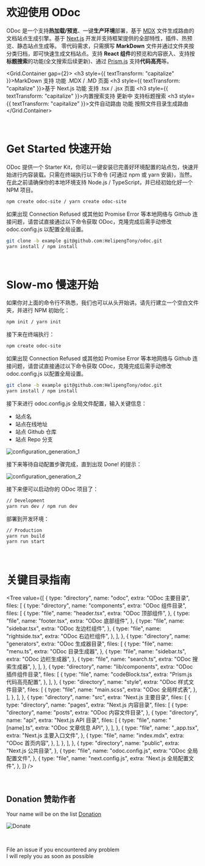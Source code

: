
# 欢迎使用 ODoc

ODoc 是一个支持**热加载/预览**、一键**生产环境**部署，基于 [MDX](https://mdxjs.com) 文件生成路由的文档站点生成引擎。基于 [Next.js](https://www.nextjs.cn) 开发并支持框架提供的全部特性，插件、热预览、静态站点生成等。
零代码需求，只需撰写 **MarkDown** 文件并通过文件夹按分类归档，即可快速生成文档站点。支持 **React 组件**的预览和内容嵌入、支持按**标题搜索**的功能(全文搜索后续更新)、通过 [Prism.js](https://prismjs.com) 支持**代码高亮**等。

<Grid.Container gap={2}>
  <Grid md={6} xs={24}>
    <Card shadow>
      <h3 style={{ textTransform: "capitalize" }}>MarkDown 支持</h3>
      <span>
        <Badge type="success">功能</Badge> .MDX / .MD 页面
      </span>
    </Card>
  </Grid>
  <Grid md={6} xs={24}>
    <Card shadow>
      <h3 style={{ textTransform: "capitalize" }}>基于 Next.js</h3>
      <span>
        <Badge type="success">功能</Badge> 支持 .tsx / .jsx 页面
      </span>
    </Card>
  </Grid>
  <Grid md={6} xs={24}>
    <Card shadow>
      <h3 style={{ textTransform: "capitalize" }}>内置搜索支持</h3>
      <span>
        <Badge type="warning">更新中</Badge> 支持标题搜索
      </span>
    </Card>
  </Grid>
  <Grid md={6} xs={24}>
    <Card shadow>
      <h3 style={{ textTransform: "capitalize" }}>文件自动路由</h3>
      <span>
        <Badge type="success">功能</Badge> 按照文件目录生成路由
      </span>
    </Card>
  </Grid>
</Grid.Container>

<br/>

# Get Started 快速开始

ODoc 提供一个 Starter Kit，你可以一键安装已完善好环境配置的站点包，快速开始进行内容装载。只需在终端执行以下命令 (可通过 npm 或 yarn 安装)，当然，在此之前请确保你的本地环境支持 Node.js / TypeScript，并已经初始化好一个 NPM 项目。
```bash
npm create odoc-site / yarn create odoc-site
```
如果出现 Connection Refused 或其他如 Promise Error 等本地网络与 Github 连接问题，请尝试直接通过以下命令获取 ODoc，克隆完成后需手动修改 odoc.config.js 以配置全局设置。
```bash
git clone -b example git@github.com:HelipengTony/odoc.git
yarn install / npm install
```

<br/>

# Slow-mo 慢速开始

如果你对上面的命令行不熟悉，我们也可以从头开始讲。请先行建立一个空白文件夹，并进行 NPM 初始化：
```bash
npm init / yarn init
```
接下来在终端执行：
```bash
npm create odoc-site
```
如果出现 Connection Refused 或其他如 Promise Error 等本地网络与 Github 连接问题，请尝试直接通过以下命令获取 ODoc，克隆完成后需手动修改 odoc.config.js 以配置全局设置。
```bash
git clone -b example git@github.com:HelipengTony/odoc.git
yarn install / npm install
```
接下来进行 odoc.config.js 全局文件配置，输入关键信息：
+ 站点名
+ 站点在线地址
+ 站点 Github 仓库
+ 站点 Repo 分支

![configuration_generation_1](https://i.loli.net/2020/06/29/A65Q8ioMqfYcjae.png)

接下来等待自动配置步骤完成，直到出现 Done! 的提示：

![configuration_generation_2](https://i.loli.net/2020/06/29/AZbDkqpRnKtiI5Y.png)

接下来便可以启动你的 ODoc 项目了：
```bash
// Development
yarn run dev / npm run dev
```
部署到开发环境：
```bash
// Production
yarn run build
yarn run start
```

<br/>

# 关键目录指南

<Tree
  value={[
    {
      type: "directory",
      name: "odoc",
      extra: "ODoc 主要目录",
      files: [
        {
          type: "directory",
          name: "components",
          extra: "ODoc 组件目录",
          files: [
            {
              type: "file",
              name: "header.tsx",
              extra: "ODoc 顶部组件",
            },
            {
              type: "file",
              name: "footer.tsx",
              extra: "ODoc 底部组件",
            },
            {
              type: "file",
              name: "sidebar.tsx",
              extra: "ODoc 左边栏组件",
            },
            {
              type: "file",
              name: "rightside.tsx",
              extra: "ODoc 右边栏组件",
            },
          ],
        },
        {
          type: "directory",
          name: "generators",
          extra: "ODoc 生成器目录",
          files: [
            {
              type: "file",
              name: "menu.ts",
              extra: "ODoc 目录生成器",
            },
            {
              type: "file",
              name: "sidebar.ts",
              extra: "ODoc 边栏生成器",
            },
            {
              type: "file",
              name: "search.ts",
              extra: "ODoc 搜索生成器",
            },
          ],
        },
        {
          type: "directory",
          name: "lib/components",
          extra: "ODoc 插件组件目录",
          files: [
            {
              type: "file",
              name: "codeBlock.tsx",
              extra: "Prism.js 代码高亮配置",
            },
          ],
        },
        {
          type: "directory",
          name: "style",
          extra: "ODoc 样式文件目录",
          files: [
            {
              type: "file",
              name: "main.scss",
              extra: "ODoc 全局样式表",
            },
          ],
        },
      ],
    },
    {
      type: "directory",
      name: "src",
      extra: "Next.js 主要目录",
      files: [
        {
          type: "directory",
          name: "pages",
          extra: "Next.js 内容目录",
          files: [
            {
              type: "directory",
              name: "posts",
              extra: "ODoc 内容文件目录",
            },
            {
              type: "directory",
              name: "api",
              extra: "Next.js API 目录",
              files: [
                {
                  type: "file",
                  name: "[name].ts",
                  extra: "ODoc 文章信息 API",
                },
              ],
            },
            {
              type: "file",
              name: "_app.tsx",
              extra: "Next.js 主要入口文件",
            },
            {
              type: "file",
              name: "index.mdx",
              extra: "ODoc 首页内容",
            },
          ],
        },
      ],
    },
    {
      type: "directory",
      name: "public",
      extra: "Next.js 公共目录",
    },
    {
      type: "file",
      name: "odoc.config.js",
      extra: "ODoc 全局配置文件",
    },
    {
      type: "file",
      name: "next.config.js",
      extra: "Next.js 全局配置文件",
    },
  ]}
/>

<br />

## Donation 赞助作者
Your name will be on the list [Donation](https://www.ouorz.com/donation)
<br/>

![Donate](https://i.loli.net/2019/02/18/5c6a80afd1e26.png)

<br/>

File an issue if you encountered any problem
<br/>
I will reply you as soon as possible